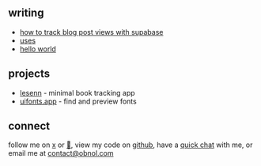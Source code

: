 
<Introduction />

## writing

- [how to track blog post views with supabase](/writing/how-to-track-blog-post-views-with-supabase)
- [uses](/writing/uses)
- [hello world](/writing/hello-world)

## projects

- [lesenn](https://lesenn.com/) - minimal book tracking app
- [uifonts.app](https://uifonts.app) - find and preview fonts

## connect

follow me on [x](https://x.com/obnol1) or [🦋](https://bsky.app/profile/obnol.com), view my code on
[github](https://github.com/obnol), have a [quick chat](https://cal.com/obnol) with me, or email me at [contact@obnol.com](mailto:contact@obnol.com)
